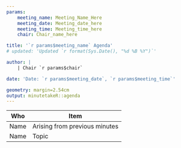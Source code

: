 ```yaml
---
params:
    meeting_name: Meeting_Name_Here
    meeting_date: Meeting_date_here
    meeting_time: Meeting_time_here
    chair: Chair_name_here

title: '`r params$meeting_name` Agenda'
# updated: 'Updated `r format(Sys.Date(), "%d %B %Y")`'

author: |
    | Chair `r params$chair`

date: 'Date: `r params$meeting_date`, `r params$meeting_time`'

geometry: margin=2.54cm
output: minutetakeR::agenda
---
```


Who       | Item
--------- | ---------
Name      | Arising from previous minutes 
Name      | Topic
